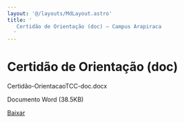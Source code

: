 ```yaml
---
layout: '@/layouts/MdLayout.astro'
title: '
   Certidão de Orientação (doc) — Campus Arapiraca
  '
---
```






Certidão de Orientação (doc)
============================












 Certidão\-OrientacaoTCC\-doc.docx
   

 Documento Word
 (38\.5KB)
 

<a class="btn btn-secondary download" href="https://arapiraca.ufal.br/graduacao/ciencia-da-computacao/documentos/tcc/documentos-para-o-orientador/certidao-orientacaotcc-doc.docx/%40%40download/file/Certida%CC%83o-OrientacaoTCC-doc.docx">
 Baixar
</a>













